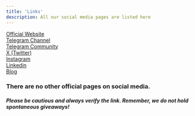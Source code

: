 ```yaml
---
title: 'Links'
description: All our social media pages are listed here
---
```


<Icon icon="house" iconType="solid" size={20}/> [Official Website](https://10101.art) <br />
<Icon icon="telegram" iconType="solid" size={20}/> [Telegram Channel](https://t.me/channel_10101art) <br />
<Icon icon="telegram" iconType="solid" size={20}/> [Telegram Community](https://t.me/gallery10101) <br />
<Icon icon="x-twitter" iconType="solid" size={20}/> [X (Twitter)](https://x.com/10101_art) <br />
<Icon icon="instagram" iconType="solid" size={20}/> [Instagram](https://instagram.com/10101.art) <br />
<Icon icon="linkedin" iconType="solid" size={20}/> [Linkedin](https://linkedin.com/company/10101-art) <br />
<Icon icon="newspaper" iconType="solid" size={20}/> [Blog](https://10101.art/blog) <br />

### There are no other official pages on social media. <br />
##### Please be cautious and always verify the link. Remember, we do not hold spontaneous giveaways!

